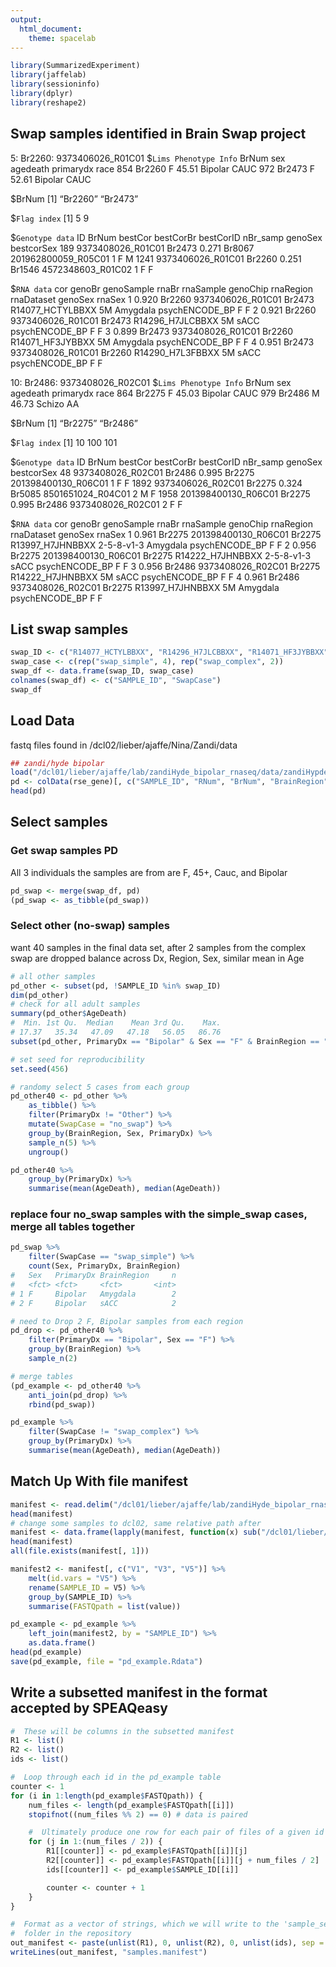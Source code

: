```yaml
---
output:
  html_document:
    theme: spacelab
---
```


```r
library(SummarizedExperiment)
library(jaffelab)
library(sessioninfo)
library(dplyr)
library(reshape2)
```


## Swap samples identified in Brain Swap project
5: Br2260: 9373406026_R01C01
$`Lims Phenotype Info`
     BrNum sex agedeath primarydx race
854 Br2260   F    45.51   Bipolar CAUC
972 Br2473   F    52.61   Bipolar CAUC

$BrNum
[1] "Br2260" "Br2473"

$`Flag index`
[1] 5 9

$`Genotype data`
                    ID  BrNum bestCor bestCorBr           bestCorID nBr_samp genoSex bestcorSex
189  9373408026_R01C01 Br2473   0.271    Br8067 201962800059_R05C01        1       F          M
1241 9373406026_R01C01 Br2260   0.251    Br1546   4572348603_R01C02        1       F          F

$`RNA data`
    cor genoBr        genoSample  rnaBr        rnaSample genoChip rnaRegion     rnaDataset genoSex rnaSex
1 0.920 Br2260 9373406026_R01C01 Br2473 R14077_HCTYLBBXX       5M  Amygdala psychENCODE_BP       F      F
2 0.921 Br2260 9373406026_R01C01 Br2473 R14296_H7JLCBBXX       5M      sACC psychENCODE_BP       F      F
3 0.899 Br2473 9373408026_R01C01 Br2260 R14071_HF3JYBBXX       5M  Amygdala psychENCODE_BP       F      F
4 0.951 Br2473 9373408026_R01C01 Br2260 R14290_H7L3FBBXX       5M      sACC psychENCODE_BP       F      F

10: Br2486: 9373408026_R02C01
$`Lims Phenotype Info`
     BrNum sex agedeath primarydx race
864 Br2275   F    45.03   Bipolar CAUC
979 Br2486   M    46.73    Schizo   AA

$BrNum
[1] "Br2275" "Br2486"

$`Flag index`
[1]  10 100 101

$`Genotype data`
                      ID  BrNum bestCor bestCorBr           bestCorID nBr_samp genoSex bestcorSex
48     9373408026_R02C01 Br2486   0.995    Br2275 201398400130_R06C01        1       F          F
1892   9373406026_R02C01 Br2275   0.324    Br5085   8501651024_R04C01        2       M          F
1958 201398400130_R06C01 Br2275   0.995    Br2486   9373408026_R02C01        2       F          F

$`RNA data`
    cor genoBr          genoSample  rnaBr        rnaSample   genoChip rnaRegion     rnaDataset genoSex rnaSex
1 0.961 Br2275 201398400130_R06C01 Br2275 R13997_H7JHNBBXX 2-5-8-v1-3  Amygdala psychENCODE_BP       F      F
2 0.956 Br2275 201398400130_R06C01 Br2275 R14222_H7JHNBBXX 2-5-8-v1-3      sACC psychENCODE_BP       F      F
3 0.956 Br2486   9373408026_R02C01 Br2275 R14222_H7JHNBBXX         5M      sACC psychENCODE_BP       F      F
4 0.961 Br2486   9373408026_R02C01 Br2275 R13997_H7JHNBBXX         5M  Amygdala psychENCODE_BP       F      F

## List swap samples
```r
swap_ID <- c("R14077_HCTYLBBXX", "R14296_H7JLCBBXX", "R14071_HF3JYBBXX", "R14290_H7L3FBBXX", "R13997_H7JHNBBXX", "R14222_H7JHNBBXX")
swap_case <- c(rep("swap_simple", 4), rep("swap_complex", 2))
swap_df <- data.frame(swap_ID, swap_case)
colnames(swap_df) <- c("SAMPLE_ID", "SwapCase")
swap_df
```

## Load Data
fastq files found in /dcl02/lieber/ajaffe/Nina/Zandi/data
```r
## zandi/hyde bipolar
load("/dcl01/lieber/ajaffe/lab/zandiHyde_bipolar_rnaseq/data/zandiHypde_bipolar_rseGene_n511.rda", verbose = TRUE)
pd <- colData(rse_gene)[, c("SAMPLE_ID", "RNum", "BrNum", "BrainRegion", "Sex", "AgeDeath", "Race", "PrimaryDx", "RIN")]
head(pd)
```

## Select samples
### Get swap samples PD
All 3 individuals the samples are from are F, 45+, Cauc, and Bipolar
```r
pd_swap <- merge(swap_df, pd)
(pd_swap <- as_tibble(pd_swap))
```

### Select other (no-swap) samples 
want 40 samples in the final data set, after 2 samples from the complex swap are dropped
balance across Dx, Region, Sex, similar mean in Age
```r
# all other samples
pd_other <- subset(pd, !SAMPLE_ID %in% swap_ID)
dim(pd_other)
# check for all adult samples
summary(pd_other$AgeDeath)
#  Min. 1st Qu.  Median    Mean 3rd Qu.    Max.
# 17.37   35.34   47.09   47.18   56.05   86.76
subset(pd_other, PrimaryDx == "Bipolar" & Sex == "F" & BrainRegion == "Amygdala")

# set seed for reproducibility
set.seed(456)

# randomy select 5 cases from each group
pd_other40 <- pd_other %>%
    as_tibble() %>%
    filter(PrimaryDx != "Other") %>%
    mutate(SwapCase = "no_swap") %>%
    group_by(BrainRegion, Sex, PrimaryDx) %>%
    sample_n(5) %>%
    ungroup()

pd_other40 %>%
    group_by(PrimaryDx) %>%
    summarise(mean(AgeDeath), median(AgeDeath))
```

### replace four no_swap samples with the simple_swap cases, merge all tables together
```r
pd_swap %>%
    filter(SwapCase == "swap_simple") %>%
    count(Sex, PrimaryDx, BrainRegion)
#   Sex   PrimaryDx BrainRegion     n
#   <fct> <fct>     <fct>       <int>
# 1 F     Bipolar   Amygdala        2
# 2 F     Bipolar   sACC            2

# need to Drop 2 F, Bipolar samples from each region
pd_drop <- pd_other40 %>%
    filter(PrimaryDx == "Bipolar", Sex == "F") %>%
    group_by(BrainRegion) %>%
    sample_n(2)

# merge tables
(pd_example <- pd_other40 %>%
    anti_join(pd_drop) %>%
    rbind(pd_swap))

pd_example %>%
    filter(SwapCase != "swap_complex") %>%
    group_by(PrimaryDx) %>%
    summarise(mean(AgeDeath), median(AgeDeath))
```

## Match Up With file manifest
```r
manifest <- read.delim("/dcl01/lieber/ajaffe/lab/zandiHyde_bipolar_rnaseq/preprocessed_data/.samples_unmerged.manifest", header = FALSE)
head(manifest)
# change some samples to dcl02, same relative path after
manifest <- data.frame(lapply(manifest, function(x) sub("/dcl01/lieber/", "/dcl02/lieber/", x)))
head(manifest)
all(file.exists(manifest[, 1]))

manifest2 <- manifest[, c("V1", "V3", "V5")] %>%
    melt(id.vars = "V5") %>%
    rename(SAMPLE_ID = V5) %>%
    group_by(SAMPLE_ID) %>%
    summarise(FASTQpath = list(value))

pd_example <- pd_example %>%
    left_join(manifest2, by = "SAMPLE_ID") %>%
    as.data.frame()
head(pd_example)
save(pd_example, file = "pd_example.Rdata")
```

## Write a subsetted manifest in the format accepted by SPEAQeasy
```r
#  These will be columns in the subsetted manifest
R1 <- list()
R2 <- list()
ids <- list()

#  Loop through each id in the pd_example table
counter <- 1
for (i in 1:length(pd_example$FASTQpath)) {
    num_files <- length(pd_example$FASTQpath[[i]])
    stopifnot((num_files %% 2) == 0) # data is paired

    #  Ultimately produce one row for each pair of files of a given id
    for (j in 1:(num_files / 2)) {
        R1[[counter]] <- pd_example$FASTQpath[[i]][j]
        R2[[counter]] <- pd_example$FASTQpath[[i]][j + num_files / 2]
        ids[[counter]] <- pd_example$SAMPLE_ID[[i]]

        counter <- counter + 1
    }
}

#  Format as a vector of strings, which we will write to the 'sample_selection'
#  folder in the repository
out_manifest <- paste(unlist(R1), 0, unlist(R2), 0, unlist(ids), sep = "\t")
writeLines(out_manifest, "samples.manifest")
```
